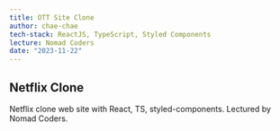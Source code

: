 ```yaml
---
title: OTT Site Clone
author: chae-chae
tech-stack: ReactJS, TypeScript, Styled Components
lecture: Nomad Coders
date: "2023-11-22"
---
```


## Netflix Clone

Netflix clone web site with React, TS, styled-components.
Lectured by Nomad Coders.
